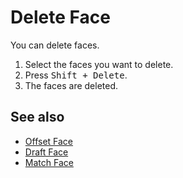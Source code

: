 
<Reference shortcut="Shift + Delete" command="Delete Face" button="" />

# Delete Face

You can delete faces.

1. Select the faces you want to delete.
2. Press <kbd>Shift + Delete</kbd>.
3. The faces are deleted.

## See also
- [Offset Face](./offset-face)
- [Draft Face](./draft-face)
- [Match Face](./match-face)
